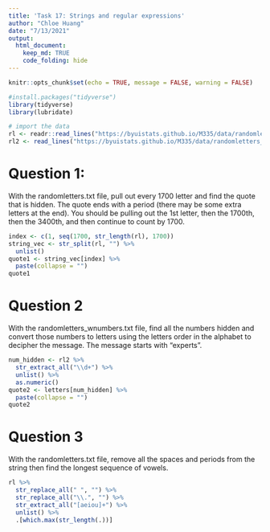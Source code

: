 ```yaml
---
title: 'Task 17: Strings and regular expressions'
author: "Chloe Huang"
date: "7/13/2021"
output:
  html_document: 
    keep_md: TRUE
    code_folding: hide
---
```


```r
knitr::opts_chunk$set(echo = TRUE, message = FALSE, warning = FALSE)
```

```r

#install.packages("tidyverse") 
library(tidyverse)
library(lubridate)
```


```r
# import the data
rl <- readr::read_lines("https://byuistats.github.io/M335/data/randomletters.txt")
rl2 <- read_lines("https://byuistats.github.io/M335/data/randomletters_wnumbers.txt")
```

# Question 1:

With the randomletters.txt file, pull out every 1700 letter and find the quote that is hidden. The quote ends with a period (there may be some extra letters at the end). You should be pulling out the 1st letter, then the 1700th, then the 3400th, and then continue to count by 1700. 
```r
index <- c(1, seq(1700, str_length(rl), 1700))
string_vec <- str_split(rl, "") %>% 
  unlist()
quote1 <- string_vec[index] %>% 
  paste(collapse = "")
quote1
```

# Question 2
With the randomletters_wnumbers.txt file, find all the numbers hidden and convert those numbers to letters using the letters order in the alphabet to decipher the message. The message starts with "experts".
```r
num_hidden <- rl2 %>% 
  str_extract_all("\\d+") %>% 
  unlist() %>% 
  as.numeric()
quote2 <- letters[num_hidden] %>% 
  paste(collapse = "")
quote2
```

# Question 3
With the randomletters.txt file, remove all the spaces and periods from the string then find the longest sequence of vowels.
```r
rl %>%
  str_replace_all(" ", "") %>%
  str_replace_all("\\.", "") %>%
  str_extract_all("[aeiou]+") %>%
  unlist() %>%
  .[which.max(str_length(.))]
```
